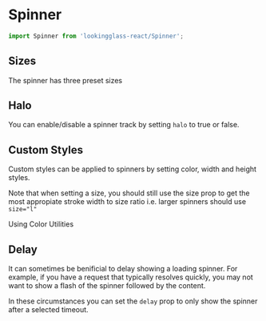 
<Meta title="Components/Spinner" component={Spinner} argTypes={stories.argTypes} />

# Spinner

<Description of={Spinner} />

```js
import Spinner from 'lookingglass-react/Spinner';
```

<Canvas>
    <Story story={stories.AllProps} name="All Props" />
</Canvas>

<ArgsTable story="All Props" />

## Sizes

The spinner has three preset sizes

<Canvas>
    <Story story={stories.Sizes} />
</Canvas>

## Halo

You can enable/disable a spinner track by setting `halo` to true or false.

<Canvas>
    <Story story={stories.Halo} />
</Canvas>

## Custom Styles

Custom styles can be applied to spinners by setting color, width and height styles.

Note that when setting a size, you should still use the size prop to get the most appropiate stroke width to size ratio
i.e. larger spinners should use `size="l"`

<Canvas>
    <Story story={stories.Styled} />
</Canvas>

Using Color Utilities

<Canvas>
    <Story story={stories.Colors} />
</Canvas>

## Delay

It can sometimes be benificial to delay showing a loading spinner.
For example, if you have a request that typically resolves
quickly, you may not want to show a flash of the spinner followed by the content.

In these circumstances you can set the `delay` prop to only show the spinner after a selected timeout.

<Canvas>
    <Story story={stories.Delay} />
</Canvas>
